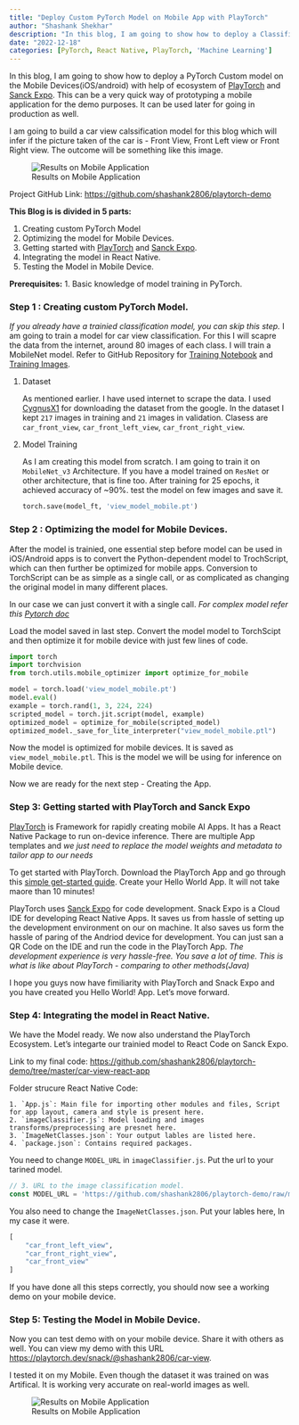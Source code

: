 ---
title: "Deploy Custom PyTorch Model on Mobile App with PlayTorch"
author: "Shashank Shekhar"
description: "In this blog, I am going to show how to deploy a Classification Model on Mobile App with realtime inference on the edge device itself."
date: "2022-12-18"
categories: [PyTorch, React Native, PlayTorch, 'Machine Learning']
---



In this blog, I am going to show how to deploy a PyTorch Custom model on the Mobile Devices(iOS/android) with help of ecosystem of [PlayTorch](https://playtorch.dev/) and [Sanck Expo](https://snack.expo.dev/). This can be a very quick way of prototyping a mobile application for the demo purposes. It can be used later for going in production as well. 

I am going to build a car view calssification model for this blog which will infer if the picture taken of the car is - Front View, Front Left view or Front Right view. The outcome will be something like this image.

![Results on Mobile Application](0.jpg){fig-align="center"}


Project GitHub Link: <https://github.com/shashank2806/playtorch-demo>


**This Blog is is divided in 5 parts:**

1. Creating custom PyTorch Model
2. Optimizing the model for Mobile Devices.
3. Getting started with [PlayTorch](https://playtorch.dev/) and [Sanck Expo](https://snack.expo.dev/).
4. Integrating the model in React Native.
5. Testing the Model in Mobile Device.

**Prerequisites:**
1. Basic knowledge of model training in PyTorch.

### Step 1 : Creating custom PyTorch Model.
*If you already have a trainied classification model, you can skip this step.* I am going to train a model for car view classification. For this I will scapre the data from the internet, around 80 images of each class. I will train a MobileNet model. Refer to GitHub Repository for [Training Notebook](https://github.com/shashank2806/playtorch-demo) and [Training Images](https://github.com/shashank2806/playtorch-demo).

1. Dataset

    As mentioned earlier. I have used internet to scrape the data. I used [CygnusX1](https://github.com/datnnt1997/CygnusX1) for downloading the dataset from the google. In the dataset I kept `217` images in training and `21` images in validation. Clasess are `car_front_view`, `car_front_left_view`, `car_front_right_view`.

2. Model Training

    As I am creating this model from scratch. I am going to train it on `MobileNet_v3` Architecture. If you have a model trained on `ResNet` or other architecture, that is fine too. After training for 25 epochs, it achieved accuracy of ~90%. test the model on few images and save it.

    ```python
    torch.save(model_ft, 'view_model_mobile.pt')
    ```

### Step 2 : Optimizing the model for Mobile Devices.

After the model is trainied, one essential step before model can be used in iOS/Android apps is to convert the Python-dependent model to TrochScript, which can then further be optimized for mobile apps. Conversion to TorchScript can be as simple as a single call, or as complicated as changing the original model in many different places.

In our case we can just convert it with a single call. *For complex model refer this [Pytorch doc](https://pytorch.org/tutorials/recipes/script_optimized.html)*

Load the model saved in last step. Convert the model model to TorchScipt and then optimize it for mobile device with just few lines of code.

```python
import torch
import torchvision
from torch.utils.mobile_optimizer import optimize_for_mobile

model = torch.load('view_model_mobile.pt')
model.eval()
example = torch.rand(1, 3, 224, 224)
scripted_model = torch.jit.script(model, example)
optimized_model = optimize_for_mobile(scripted_model)
optimized_model._save_for_lite_interpreter("view_model_mobile.ptl")
```

Now the model is optimized for mobile devices. It is saved as `view_model_mobile.ptl`. This is the model we will be using for inference on Mobile device.

Now we are ready for the next step - Creating the App.

### Step 3: Getting started with PlayTorch and Sanck Expo
[PlayTorch](https://github.com/facebookresearch/playtorch) is Framework for rapidly creating mobile AI Apps. It has a React Native Package to run on-device inference. There are multiple App templates and *we just need to replace the model weights and metadata to tailor app to our needs*

To get started with PlayTorch. Download  the PlayTorch App and go through this [simple get-started guide](https://playtorch.dev/docs/tutorials/get-started/). Create your Hello World App. It will not take maore than 10 minutes!

PlayTorch uses [Sanck Expo](https://snack.expo.dev/) for code development. Snack Expo is a Cloud IDE for developing React Native Apps. It saves us from hassle of setting up the development  environment on our on machine. It also saves us form the hassle of paring of the Andriod device for development. You can just san a QR Code on the IDE and run the code in the PlayTorch App. *The development experience is very hassle-free. You save a lot of time. This is what is like about PlayTorch - comparing to other methods(Java)*

I hope you guys now have fimiliarity with PlayTorch and Snack Expo and you have created you Hello World! App. Let's move forward.

### Step 4: Integrating the model in React Native.
We have the Model ready. We now also understand the PlayTorch Ecosystem. Let's integarte our trainied model to React Code on Sanck Expo.

Link to my final code: <https://github.com/shashank2806/playtorch-demo/tree/master/car-view-react-app>

Folder strucure React Native Code:

    1. `App.js`: Main file for importing other modules and files, Script for app layout, camera and style is present here.
    2. `imageClassifier.js`: Model loading and images transforms/preprocessing are presnet here.
    3. `ImageNetClasses.json`: Your output lables are listed here. 
    4. `package.json`: Contains required packages.

You need to change `MODEL_URL` in `imageClassifier.js`. Put the url to your tarined model.
```javascript
// 3. URL to the image classification model.
const MODEL_URL = 'https://github.com/shashank2806/playtorch-demo/raw/master/view_model_mobile.ptl';
```

You also need to change the `ImageNetClasses.json`. Put your lables here,  In my case it were.
``` python
[
    "car_front_left_view",
    "car_front_right_view",
    "car_front_view"
]
```

If you have done all this steps correctly, you should now see a working demo on your mobile device.

### Step 5: Testing the Model in Mobile Device.
Now you can test demo with on your mobile device. Share it with others as well. You can view my demo with this URL <https://playtorch.dev/snack/@shashank2806/car-view>.

I tested it on my Mobile. Even though the dataset it was trained on was Artifical. It is working very accurate on real-world images as well.

![Results on Mobile Application](0.jpg){fig-align="center"}